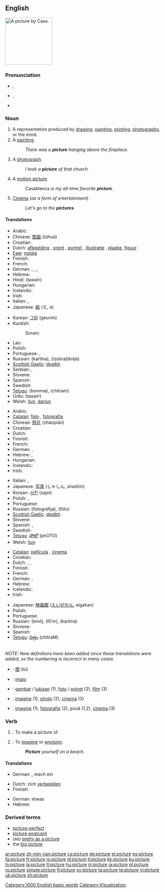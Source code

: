 ==English==
[[Image:Escaping criticism by Caso.jpg|thumb|150px|A picture by Caso.]]
{{rank|watch|equal|afternoon|868|picture|study|father's|killed}}

===Pronunciation===
* {{a|RP}} {{IPA|/ˈpɪktʃə/}}, {{SAMPA|/"pIktS@/}}
* {{a|GenAm}} {{IPA|/ˈpɪktʃɚ/}}, {{SAMPA|/"pIktS@`/}}
* {{audio|en-us-picture.ogg|Audio (US)}}
*: {{rhymes|ɪktʃə(r)}}

===Noun===
{{en-noun}}

# A representation produced by [[drawing]], [[painting]], [[printing]], [[photography]], or the mind.
# A [[painting]].
#: ''There was a '''picture''' hanging above the fireplace.''
# A [[photograph]].
#: ''I took a '''picture''' of that church.''
# {{context|informal}} A [[motion picture]].
#: Casablanca ''is my all-time favorite '''picture'''.''
# {{context|dated|informal}} {{italbrac|"the pictures"}} [[Cinema]] (''as a form of entertainment'')
#: ''Let's go to the '''pictures'''.''

====Translations====
{{trans-top|representation of visible reality produced by drawing, etc}}
* Arabic: {{Arab|[[صورة]]}} {{IPAchar|(ʂūra)}} {{f}}
* Chinese: [[图画]] (túhuà)
* Croatian: {{t+|hr|slika|f}}
* Dutch: [[afbeelding]] {{f}}, [[prent]] {{f}}, [[portret]] {{n}}, [[illustratie]] {{f}}, [[plaatje]], [[figuur]]
* [[Ewe]]: [[nutata]]
* Finnish: {{t+|fi|kuva}}
* French: {{t+|fr|image|f}}
* German: {{t+|de|Bild|n}}, {{t+|de|Abbildung|f}}, {{t+|de|Abbild|n}}, {{t+|de|Gemälde|n}}
* Hebrew: {{he-translation|תמונה|tmuná}} {{f}}
* Hindi: {{t-|hi|तस्वीर|f|sc=Deva|xs=Hindi}} (taswīr)
* Hungarian: {{t+|hu|kép}}
* Icelandic: {{t+|is|mynd|f}}
* Irish: {{t-|ga|pictiúr|m|xs=Irish}}
* Italian: {{t+|it|quadro|m}}, {{t+|it|immagine|f}}
* Japanese: [[絵]] (え, e)
{{trans-mid}}
* Korean: [[그림]] (geurim)
* Kurdish:
*: Sorani: {{t|ku|وێنه‌|tr=waena|sc=KUchar}}
* Lao: {{t-|lo|ພາບ|tr=phaap|sc=Laoo|xs=Lao}}
* Polish: {{t+|pl|obraz|m}}
* Portuguese: {{t+|pt|figura|f}}, {{t+|pt|imagem|f}}
* Russian: {{t+|ru|картина|f|sc=Cyrl}} (kartína), {{t+|ru|изображение|n|sc=Cyrl}} (izobražénije)
* [[Scottish Gaelic]]: [[dealbh]] {{m|f}}
* Serbian: {{t-|sr|slika|f}}, {{t-|sr|obrazac|m}}
* Slovene: {{t+|sl|slika|f}}
* Spanish: {{t+|es|imagen|f}}
* Swedish: {{t+|sv|tavla|c}}
* [[Telugu]]: {{t|te|బొమ్మ|sc=Telu}} (bomma), {{t|te|చిత్రం|sc=Telu}} (chitram)
* Urdu: {{t-|ur|تصویر|f|sc=ur-Arab|xs=Urdu}} (taṣwīr)
* Welsh: [[llun]], [[darlun]]
{{trans-bottom}}

{{trans-see|painting}}

<!--Note: include INFORMAL translations in this table, where these exist-->
{{trans-top|photograph}}
* Arabic: {{Arab|[[صورة]]}} {{IPAchar|(ʂūra)}} {{f}}
* [[Catalan]]: [[foto]] {{f}}, [[fotografia]] {{f}}
* Chinese: [[照片]] (zhàopiàn)
* Croatian: {{t-|hr|fotografija|f}}
* Dutch: {{t+|nl|foto|m}}
* Finnish: {{t-|fi|valokuva}}
* French: {{t+|fr|photo|f}}
* German: {{t+|de|Foto|n}}, {{t+|de|Bild|n}}
* Hebrew: {{he-translation|תמונה|tmuná}} {{f}}, {{he-translation|תצלום|tatslúm}} {{m}}
* Hungarian: {{t+|hu|fénykép}}
* Icelandic: {{t+|is|ljósmynd|f}}
* Irish: {{t-|ga|pictiúr|m|xs=Irish}}
{{trans-mid}}
* Italian: {{t+|it|fotografia|f}}, {{t+|it|foto|f}}
* Japanese: [[写真]] (しゃしん, shashin)
* Korean: [[사진]] (sajin)
* Polish: {{t+|pl|zdjęcie|n}}, {{t+|pl|fotografia|f}}
* Portuguese: {{t+|pt|fotografia|f}}
* Russian: {{t+|ru|фотография|f|sc=Cyrl}} (fotográfija), {{t|ru|фото|n|sc=Cyrl}} (fóto)
* [[Scottish Gaelic]]: [[dealbh]] {{m|f}}
* Slovene: {{t+|sl|fotografija|f}}
* Spanish: {{t+|es|foto|f}}, {{t-|es|fotografia|f}}
* Swedish: {{t+|sv|fotografi}}
* [[Telugu]]: [[ఫోటో]] (phOTO)
* Welsh: [[llun]]
{{trans-bottom}}

<!--Note: include INFORMAL translations in this table, where these exist-->
{{trans-top|informal: cinema}}
* [[Catalan]]: [[pellícula]] {{f}}, [[cinema]] {{m}}
* Croatian: {{t-|hr|film|m}}
* Dutch: {{t+|nl|film|m}}, {{t+|nl|cinema|m}}, {{t-|nl|bios|m}}
* Finnish: {{t+|fi|elokuva}}
* French: {{t+|fr|cinéma|m}}
* German: {{t+|de|Kino|n}}, {{t+|de|film|m|alt=Film}}
* Hebrew: {{he-translation|סרט|séret}} {{m}}
* Icelandic: {{t+|is|mynd|f}}
* Irish: {{t-|ga|pictiúr|m|xs=Irish}}
{{trans-mid}}
* Japanese: [[映画館]] ([[えいがかん]], eigakan)
* Polish: {{t+|pl|kino|n}}
* Portuguese: {{t+|pt|cinema|m}}
* Russian: {{t+|ru|кино|n|sc=Cyrl}} (kinó), {{t+|ru|фильм|m|sc=Cyrl}} (fil’m), {{t+|ru|картина|f|sc=Cyrl}} (kartína)
* Slovene: {{t+|sl|film|m}}
* Spanish: {{t+|es|cine|m}}
* [[Telugu]]: [[చిత్రం]] (chitraM)
{{trans-bottom}}

<!--Remove this section once all of the translations below have been moved into the tables above.-->
{{checktrans-top}}<br>''NOTE: New definitions have been added since these translations were added, so the numbering is incorrect in many cases.''
* {{ttbc|Chinese}}: [[图]] (tú)
* {{ttbc|Ido}}: [[imajo]]
* {{ttbc|Indonesian}}: [[gambar]] / [[lukis|lukisan]] (1), [[foto]] / [[potret]] (2), [[film]] (3)
* {{ttbc|Interlingua}}: [[imagine]] (1), [[photo]] (2), [[cinema]] (3)
* {{ttbc|Romanian}}: [[imagine]] {{n}} (1), [[fotografie]] {{f}} (2), poză {{f}} (1,2), [[cinema]] {{n}} (3)
{{checktrans-bottom}}

===Verb===
{{en-verb|pictur|ing}}

# {{transitive}}: To make a picture of.<!--clarify this definition-->
# {{transitive}}: To [[imagine]] or [[envision]].
#: '''''Picture''' yourself on a beach.''

====Translations====
{{trans-top|To make a picture of}}
* German: {{t-|de|fotographieren}}, mach ein {{t+|de|Foto|n}}
{{trans-mid}}
{{trans-bottom}}

{{trans-top|To imagine or envision}}
* Dutch: zich [[verbeelden]]
* Finnish: {{t+|fi|kuvitella}}
{{trans-mid}}
* German: etwas {{t+|de|vorstellen}}
* Hebrew: {{t-|he|לדמיין|tr=ledamyén|sc=Hebr}}
{{trans-bottom}}

===Derived terms===
* [[picture-perfect]]
* [[picture postcard]]
* (as) [[pretty as a picture]]
* the [[big picture]]

{{rfc}}

[[Category:1000 English basic words]]
[[Category:Visualization]]

[[ar:picture]]
[[zh-min-nan:picture]]
[[ca:picture]]
[[de:picture]]
[[et:picture]]
[[es:picture]]
[[fa:picture]]
[[fr:picture]]
[[io:picture]]
[[id:picture]]
[[it:picture]]
[[kk:picture]]
[[ku:picture]]
[[lo:picture]]
[[la:picture]]
[[lt:picture]]
[[hu:picture]]
[[nl:picture]]
[[ja:picture]]
[[pl:picture]]
[[ru:picture]]
[[simple:picture]]
[[fi:picture]]
[[sv:picture]]
[[ta:picture]]
[[te:picture]]
[[vi:picture]]
[[uk:picture]]
[[zh:picture]]